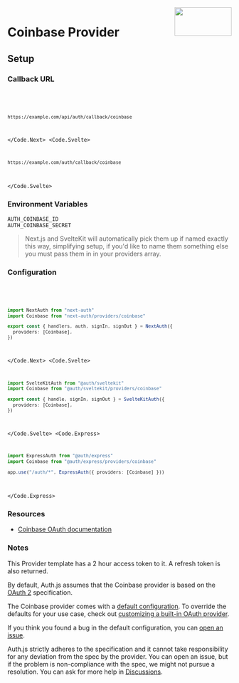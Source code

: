 
<img align="right" src="/img/providers/coinbase.svg" height="64" width="128" />

# Coinbase Provider

## Setup

### Callback URL

<Code>
  <Code.Next>

```bash
https://example.com/api/auth/callback/coinbase
```

  </Code.Next>
  <Code.Svelte>

```bash
https://example.com/auth/callback/coinbase
```

  </Code.Svelte>
</Code>

### Environment Variables

```
AUTH_COINBASE_ID
AUTH_COINBASE_SECRET
```

> Next.js and SvelteKit will automatically pick them up if named exactly this way, simplifying
> setup, if you'd like to name them something else you must pass them in in your providers array.

### Configuration

<Code>
  <Code.Next>

```ts filename="/auth.ts"
import NextAuth from "next-auth"
import Coinbase from "next-auth/providers/coinbase"

export const { handlers, auth, signIn, signOut } = NextAuth({
  providers: [Coinbase],
})
```

  </Code.Next>
  <Code.Svelte>

```ts filename="/src/auth.ts"
import SvelteKitAuth from "@auth/sveltekit"
import Coinbase from "@auth/sveltekit/providers/coinbase"

export const { handle, signIn, signOut } = SvelteKitAuth({
  providers: [Coinbase],
})
```

  </Code.Svelte>
  <Code.Express>

```ts filename="/src/app.ts"
import ExpressAuth from "@auth/express"
import Coinbase from "@auth/express/providers/coinbase"

app.use("/auth/*", ExpressAuth({ providers: [Coinbase] }))
```

  </Code.Express>
</Code>

### Resources

- [Coinbase OAuth documentation](https://developers.coinbase.com/api/v2)

### Notes

<Callout type="info">
  This Provider template has a 2 hour access token to it. A refresh token is
  also returned.
</Callout>

By default, Auth.js assumes that the Coinbase provider is
based on the [OAuth 2](https://www.rfc-editor.org/rfc/rfc6749.html) specification.

<Callout type="info">

The Coinbase provider comes with a [default configuration](https://github.com/nextauthjs/next-auth/blob/main/packages/core/src/providers/coinbase.ts).
To override the defaults for your use case, check out [customizing a built-in OAuth provider](https://authjs.dev/guides/providers/custom-provider#override-default-options).

</Callout>

If you think you found a bug in the default configuration, you can [open an issue](https://authjs.dev/new/provider-issue).

Auth.js strictly adheres to the specification and it cannot take responsibility for any deviation from
the spec by the provider. You can open an issue, but if the problem is non-compliance with the spec,
we might not pursue a resolution. You can ask for more help in [Discussions](https://authjs.dev/new/github-discussions).
